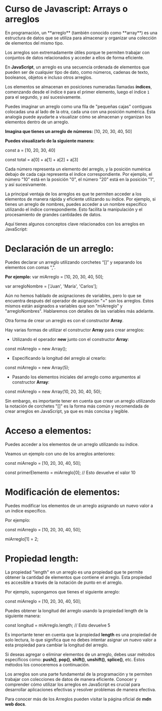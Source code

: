 

<BaseLayout>
<BlogLayout>

# **Curso de Javascript: Arrays o arreglos**

<Box>
En programación, un **arreglo** (también conocido como **array**) es una estructura de datos que se utiliza para almacenar y organizar una colección de elementos del mismo tipo.

Los arreglos son extremadamente útiles porque te permiten trabajar con conjuntos de datos relacionados y acceder a ellos de forma eficiente.
</Box>



En **JavaScript**, un arreglo es una secuencia ordenada de elementos que pueden ser de cualquier tipo de dato, como números, cadenas de texto, booleanos, objetos e incluso otros arreglos. 

Los elementos se almacenan en posiciones numeradas llamadas **índices**, comenzando desde el índice `0` para el primer elemento, luego el índice `1` para el segundo, y así sucesivamente.

Puedes imaginar un arreglo como una fila de "pequeñas cajas" contiguas colocadas una al lado de la otra, cada una con una posición numérica. Esta analogía puede ayudarte a visualizar cómo se almacenan y organizan los elementos dentro de un arreglo.

**Imagina que tienes un arreglo de números:**
<Box>
[10, 20, 30, 40, 50]
</Box>

**Puedes visualizarlo de la siguiente manera:**

<Box>
  const a = [10, 20, 30, 40]
  
  const total = a[0] +  a[1] + a[2] + a[3]
</Box>

Cada número representa un elemento del arreglo, y la posición numérica debajo de cada caja representa el índice correspondiente. Por ejemplo, el número "10" está en la posición "0", el número "20" está en la posición "1", y así sucesivamente.

La principal ventaja de los arreglos es que te permiten acceder a los elementos de manera rápida y eficiente utilizando su índice. Por ejemplo, si tienes un arreglo de nombres, puedes acceder a un nombre específico utilizando el índice correspondiente. Esto facilita la manipulación y el procesamiento de grandes cantidades de datos.

Aquí tienes algunos conceptos clave relacionados con los arreglos en JavaScript:

# Declaración de un arreglo:

Puedes declarar un arreglo utilizando corchetes “[]” y separando los elementos con comas ",".

**Por ejemplo:**
<Box>
  var miArreglo = [10, 20, 30, 40, 50];
  
  var arregloNombre = ['Juan', 'María', 'Carlos'];
</Box>

Aún no hemos hablado de asignaciones de variables, pero lo que se encuentra después del operador de asignación "=" son los arreglos. Estos mismos están asignados a variables que son "miArreglo" y "arregloNombres". Hablaremos con detalles de las variables más adelante.

Otra forma de crear un arreglo es con el constructor **Array**.

Hay varias formas de utilizar el constructor **Array** para crear arreglos:

- Utilizando el operador **new** junto con el constructor **Array**:
<Box>
const miArreglo = new Array();
</Box>

- Especificando la longitud del arreglo al crearlo:

<Box>
const miArreglo = new Array(5);
</Box>

- Pasando los elementos iniciales del arreglo como argumentos al constructor **Array**:
<Box>
const miArreglo = new Array(10, 20, 30, 40, 50);
</Box>

Sin embargo, es importante tener en cuenta que crear un arreglo utilizando la notación de corchetes "[]" es la forma más común y recomendada de crear arreglos en JavaScript, ya que es más concisa y legible.

# Acceso a elementos: 

Puedes acceder a los elementos de un arreglo utilizando su índice.

Veamos un ejemplo con uno de los arreglos anteriores:

<Box>
const miArreglo = [10, 20, 30, 40, 50];

const primerElemento = miArreglo[0]; // Esto devuelve el valor 10
</Box>

# Modificación de elementos:

Puedes modificar los elementos de un arreglo asignando un nuevo valor a un índice específico.

Por ejemplo:

<Box> 
const miArreglo = [10, 20, 30, 40, 50];

miArreglo[1] = 2;
</Box>

# Propiedad length:

La propiedad "length" en un arreglo es una propiedad que te permite obtener la cantidad de elementos que contiene el arreglo. Esta propiedad es accesible a través de la notación de punto en el arreglo.

Por ejemplo, supongamos que tienes el siguiente arreglo:

<Box>
const miArreglo = [10, 20, 30, 40, 50];
</Box>

Puedes obtener la longitud del arreglo usando la propiedad length de la siguiente manera:

<Box>
const longitud = miArreglo.length; // Esto devuelve 5
</Box>

Es importante tener en cuenta que la propiedad **length** es una propiedad de solo lectura, lo que significa que no debes intentar asignar un nuevo valor a esta propiedad para cambiar la longitud del arreglo. 

Si deseas agregar o eliminar elementos de un arreglo, debes usar métodos específicos como: **push()**, **pop()**, **shift()**, **unshift()**, **splice()**, etc. Estos métodos los conoceremos a continuación.

<Box> 
Los arreglos son una parte fundamental de la programación y te permiten trabajar con colecciones de datos de manera eficiente. Conocer y comprender cómo utilizar los arreglos en JavaScript es crucial para desarrollar aplicaciones efectivas y resolver problemas de manera efectiva.
</Box>

Para conocer más de los Arreglos pueden visitar la página oficial de **mdn web docs**.

</BlogLayout>
</BaseLayout>
